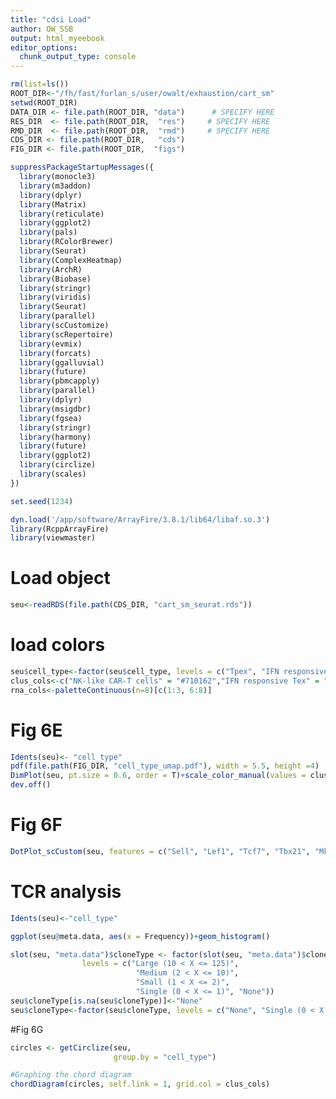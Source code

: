 ```yaml
---
title: "cdsi Load"
author: OW_SSB
output: html_myeebook
editor_options: 
  chunk_output_type: console
---
```


```r
rm(list=ls())
ROOT_DIR<-"/fh/fast/furlan_s/user/owalt/exhaustion/cart_sm"
setwd(ROOT_DIR)
DATA_DIR <- file.path(ROOT_DIR, "data")      # SPECIFY HERE
RES_DIR  <- file.path(ROOT_DIR,  "res")     # SPECIFY HERE
RMD_DIR  <- file.path(ROOT_DIR,  "rmd")     # SPECIFY HERE
CDS_DIR <- file.path(ROOT_DIR,   "cds")
FIG_DIR <- file.path(ROOT_DIR,  "figs")

suppressPackageStartupMessages({
  library(monocle3)
  library(m3addon)
  library(dplyr)
  library(Matrix)
  library(reticulate)
  library(ggplot2)
  library(pals)
  library(RColorBrewer)
  library(Seurat)
  library(ComplexHeatmap)
  library(ArchR)
  library(Biobase)
  library(stringr)
  library(viridis)
  library(Seurat)
  library(parallel)
  library(scCustomize)
  library(scRepertoire)
  library(evmix)
  library(forcats)
  library(ggalluvial)
  library(future)
  library(pbmcapply)
  library(parallel)
  library(dplyr)
  library(msigdbr)
  library(fgsea)
  library(stringr)
  library(harmony)
  library(future)
  library(ggplot2)
  library(circlize)
  library(scales)
})

set.seed(1234)

dyn.load('/app/software/ArrayFire/3.8.1/lib64/libaf.so.3')
library(RcppArrayFire)
library(viewmaster)
```

# Load object
```r
seu<-readRDS(file.path(CDS_DIR, "cart_sm_seurat.rds"))
```

# load colors
```r
seu$cell_type<-factor(seu$cell_type, levels = c("Tpex", "IFN responsive Tex","NK-like CAR-T cells","Tex",  "Tfex", "Cycling Tex" ))
clus_cols<-c("NK-like CAR-T cells" = "#710162","IFN responsive Tex" = "#fbbf45", "Tfex" = "#03c383","Cycling Tex" = "#3B9AB2","Tpex" = "#ed0345","Tex" = "#017351" )
rna_cols<-paletteContinuous(n=8)[c(1:3, 6:8)]
```

# Fig 6E
```r
Idents(seu)<- "cell_type"
pdf(file.path(FIG_DIR, "cell_type_umap.pdf"), width = 5.5, height =4)
DimPlot(seu, pt.size = 0.6, order = T)+scale_color_manual(values = clus_cols)+NoAxes()
dev.off()
```

# Fig 6F
```r
DotPlot_scCustom(seu, features = c("Sell", "Lef1", "Tcf7", "Tbx21", "Mki67", "Il10", "Il7r","Tox", "Bach2","Slamf6","Cx3cr1", "Havcr2","Gzma", "Batf", "Pdcd1"), colors_use= paletteContinuous(n=8)[c(1:3, 6:8)])+RotatedAxis()+ggtitle(label="CD8")
```

# TCR analysis
```r
Idents(seu)<-"cell_type"

ggplot(seu@meta.data, aes(x = Frequency))+geom_histogram()

slot(seu, "meta.data")$cloneType <- factor(slot(seu, "meta.data")$cloneType, 
                levels = c("Large (10 < X <= 125)", 
                            "Medium (2 < X <= 10)", 
                            "Small (1 < X <= 2)", 
                            "Single (0 < X <= 1)", "None"))
seu$cloneType[is.na(seu$cloneType)]<-"None"
seu$cloneType<-factor(seu$cloneType, levels = c("None", "Single (0 < X <= 1)", "Small (1 < X <= 2)","Medium (2 < X <= 10)", "Large (10 < X <= 125)"))
```

#Fig 6G
```r
circles <- getCirclize(seu, 
                       group.by = "cell_type")

#Graphing the chord diagram
chordDiagram(circles, self.link = 1, grid.col = clus_cols)
```


